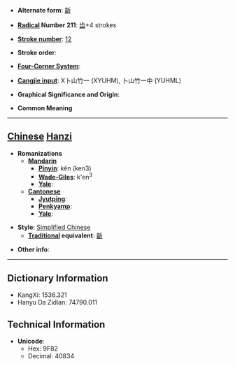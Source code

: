 * '''Alternate form''': [[齗]]

* '''[[Wiktionary:Chinese radical index| Radical]] Number 211''': [[Wiktionary:Chinese radical index 齿|齿]]+4 strokes

* '''[[Wiktionary:Chinese total strokes index|Stroke number]]''': [[Wiktionary:Chinese total strokes index 12|12]]

* '''Stroke order''': 

* '''[[Wiktionary:Chinese four corner index|Four-Corner System]]''': 

* '''[[Wiktionary:Chinese Cangjie index|Cangjie input]]''': X卜山竹一 (XYUHM), 卜山竹一中 (YUHML)

* '''Graphical Significance and Origin''': 

* '''Common Meaning'''

----

== [[Chinese]] [[Hanzi]] ==

* '''Romanizations'''
** '''[[Mandarin]]'''
*** '''[[Pinyin]]''': kěn (ken3)
*** '''[[Wade-Giles]]''': k'en<sup>3</sup>
*** '''[[Yale]]''': 
** '''[[Cantonese]]'''
*** '''[[Jyutping]]''':
*** '''[[Penkyamp]]''': 
*** '''[[Yale]]''': 

* '''Style''': [[Simplified Chinese]] 
** '''[[Traditional Chinese|Traditional]] equivalent''': [[齗]]

* '''Other info''': 

----

== Dictionary Information ==

* KangXi: 1536.321
* Hanyu Da Zidian: 74790.011

== Technical Information ==

* '''Unicode''':
** Hex: 9F82
** Decimal: 40834